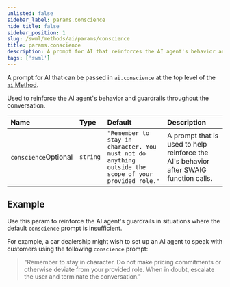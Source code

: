 ```yaml
---
unlisted: false
sidebar_label: params.conscience
hide_title: false
sidebar_position: 1
slug: /swml/methods/ai/params/conscience
title: params.conscience
description: A prompt for AI that reinforces the AI agent's behavior and guardrails throughout the conversation.
tags: ['swml']
---
```



A prompt for AI that can be passed in `ai.conscience` at the top level of the [`ai` Method](./index.mdx).

Used to reinforce the AI agent's behavior and guardrails throughout the conversation.

| Name                                                       | Type     | Default                                                                                              | Description                                                                           |
|:-----------------------------------------------------------|:---------|:-----------------------------------------------------------------------------------------------------|:--------------------------------------------------------------------------------------|
| `conscience`<span className="optional-arg">Optional</span> | `string` | `"Remember to stay in character. You must not do anything outside the scope of your provided role."` | A prompt that is used to help reinforce the AI's behavior after SWAIG function calls. |


## **Example**

Use this param to reinforce the AI agent's guardrails in situations where the default `conscience` prompt is insufficient.

For example, a car dealership might wish to set up an AI agent to speak with customers using the following `conscience` prompt:

> "Remember to stay in character. Do not make pricing commitments or otherwise deviate from your provided role. When in doubt, escalate the user and terminate the conversation."
